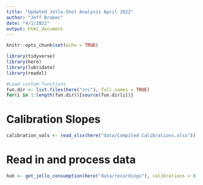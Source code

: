 ```yaml
---
title: "Updated Jello-Shot Analysis April 2022"
author: "Jeff Brabec"
date: "4/1/2022"
output: html_document
---
```


```r
knitr::opts_chunk$set(echo = TRUE)

library(tidyverse)
library(here)
library(lubridate)
library(readxl)

#Load custom functions
fun.dir <- list.files(here("src"), full.names = TRUE)
for(i in 1:length(fun.dir)){source(fun.dir[i])}
```

# Calibration Slopes
```r
calibration_vals <- read_xlsx(here("data/Compiled Calibrations.xlsx"))
```

# Read in and process data
```r

huh <- get_jello_consumption(here("data/recordings"), calibrations = 0)
```

